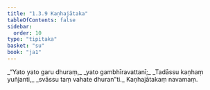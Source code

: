 ```yaml
---
title: "1.3.9 Kaṇhajātaka"
tableOfContents: false
sidebar:
  order: 10
type: "tipitaka"
basket: "su"
book: "ja1"
---
```



<DynamicBreadcrumb />

<Division number="29" book="ja1" bookNo="22" page="7">

<Paragraph number="62" type="verses" book="ja1">
_“Yato yato garu dhuraṃ,_  
_yato gambhīravattanī;_  
_Tadāssu kaṇhaṃ yuñjanti,_  
_svāssu taṃ vahate dhuran”ti._  


</Paragraph>
</Division>

<Paragraph number="63" type="center" book="ja1">
Kaṇhajātakaṃ navamaṃ.
</Paragraph>